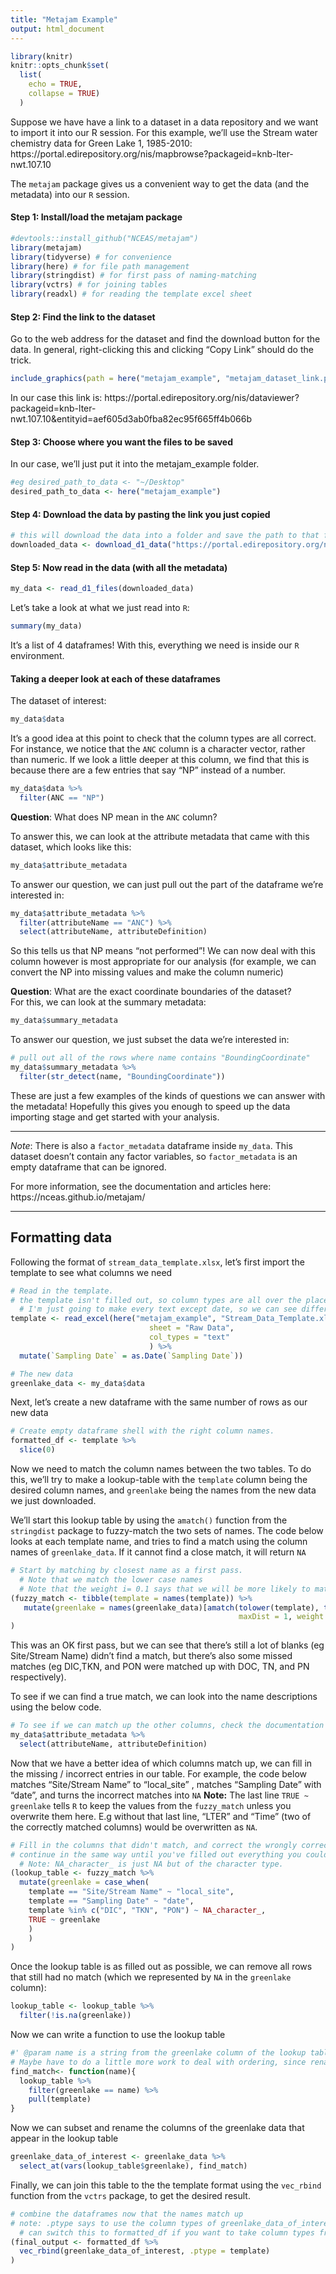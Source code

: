 ```yaml
---
title: "Metajam Example"
output: html_document
---
```


```r
library(knitr)
knitr::opts_chunk$set(
  list(
    echo = TRUE,
    collapse = TRUE)
  )
```

Suppose we have have a link to a dataset in a data repository and we want to import it into our R session. For this example, we'll use the Stream water chemistry data for Green Lake 1, 1985-2010: https://portal.edirepository.org/nis/mapbrowse?packageid=knb-lter-nwt.107.10

The `metajam` package gives us a convenient way to get the data (and the metadata) into our `R` session.

#### Step 1: Install/load the metajam package
```r
#devtools::install_github("NCEAS/metajam")
library(metajam)
library(tidyverse) # for convenience
library(here) # for file path management
library(stringdist) # for first pass of naming-matching
library(vctrs) # for joining tables
library(readxl) # for reading the template excel sheet
```

#### Step 2: Find the link to the dataset
Go to the web address for the dataset and find the download button for the data. In general, right-clicking this and clicking "Copy Link" should do the trick. 

```r
include_graphics(path = here("metajam_example", "metajam_dataset_link.png"))
```

In our case this link is: https://portal.edirepository.org/nis/dataviewer?packageid=knb-lter-nwt.107.10&entityid=aef605d3ab0fba82ec95f665ff4b066b

#### Step 3: Choose where you want the files to be saved
In our case, we'll just put it into the metajam_example folder.
```r
#eg desired_path_to_data <- "~/Desktop"
desired_path_to_data <- here("metajam_example")
```


#### Step 4: Download the data by pasting the link you just copied
```r
# this will download the data into a folder and save the path to that folder
downloaded_data <- download_d1_data("https://portal.edirepository.org/nis/dataviewer?packageid=knb-lter-nwt.107.10&entityid=aef605d3ab0fba82ec95f665ff4b066b", path = desired_path_to_data)
```

#### Step 5: Now read in the data (with all the metadata)
```r
my_data <- read_d1_files(downloaded_data)
```


Let's take a look at what we just read into `R`:
```r
summary(my_data)
```

It's a list of 4 dataframes! With this, everything we need is inside our `R` environment. 

#### Taking a deeper look at each of these dataframes

The dataset of interest:
```r
my_data$data
```

It's a good idea at this point to check that the column types are all correct. For instance, we notice that the `ANC` column is a character vector, rather than numeric. If we look a little deeper at this column, we find that this is because there are a few entries that say "NP" instead of a number.
```r
my_data$data %>%
  filter(ANC == "NP")
```


__Question__: What does NP mean in the `ANC` column?

To answer this, we can look at the attribute metadata that came with this dataset, which looks like this:
```r
my_data$attribute_metadata
```

To answer our question, we can just pull out the part of the dataframe we're interested in:
```r
my_data$attribute_metadata %>%
  filter(attributeName == "ANC") %>%
  select(attributeName, attributeDefinition)
```
So this tells us that NP means "not performed"! We can now deal with this column however is most appropriate for our analysis (for example, we can convert the NP into missing values and make the column numeric)

__Question__: What are the exact coordinate boundaries of the dataset?  
For this, we can look at the summary metadata:
```r
my_data$summary_metadata
```

To answer our question, we just subset the data we're interested in:
```r
# pull out all of the rows where name contains "BoundingCoordinate"
my_data$summary_metadata %>%
  filter(str_detect(name, "BoundingCoordinate"))
```

These are just a few examples of the kinds of questions we can answer with the metadata! Hopefully this gives you enough to speed up the data importing stage and get started with your analysis.

-------

_Note_: There is also a `factor_metadata` dataframe inside `my_data`. This dataset doesn't contain any factor variables, so `factor_metadata` is an empty dataframe that can be ignored. 

For more information, see the documentation and articles here: https://nceas.github.io/metajam/





--------

## Formatting data
Following the format of `stream_data_template.xlsx`, let's first import the template to see what columns we need
```r
# Read in the template.
# the template isn't filled out, so column types are all over the place.
  # I'm just going to make every text except date, so we can see different ways to change column type
template <- read_excel(here("metajam_example", "Stream_Data_Template.xlsx"), 
                               sheet = "Raw Data",
                               col_types = "text"
                               ) %>%
  mutate(`Sampling Date` = as.Date(`Sampling Date`))

# The new data
greenlake_data <- my_data$data
```


Next, let's create a new dataframe with the same number of rows as our new data

```r
# Create empty dataframe shell with the right column names.
formatted_df <- template %>% 
  slice(0)
```

Now we need to match the column names between the two tables. To do this, we'll try to make a lookup-table with the `template` column being the desired column names, and `greenlake` being the names from the new data we just downloaded.  

We'll start this lookup table by using the `amatch()` function from the `stringdist` package to fuzzy-match the two sets of names. The code below looks at each template name, and tries to find a match using the column names of `greenlake_data`. If it cannot find a close match, it will return `NA`
```r
# Start by matching by closest name as a first pass. 
  # Note that we match the lower case names
  # Note that the weight i= 0.1 says that we will be more likely to match if greenlake = template + extra
(fuzzy_match <- tibble(template = names(template)) %>%
   mutate(greenlake = names(greenlake_data)[amatch(tolower(template), tolower(names(greenlake_data)), 
                                                   maxDist = 1, weight = c(d=1,i=0.1,s=1,t=1))])
)
```


This was an OK first pass, but we can see that there's still a lot of blanks (eg Site/Stream Name) didn't find a match, but there's also some missed matches (eg DIC,TKN, and PON were matched up with DOC, TN, and PN respectively). 

To see if we can find a true match, we can look into the name descriptions using the below code.
```r
# To see if we can match up the other columns, check the documentation
my_data$attribute_metadata %>% 
  select(attributeName, attributeDefinition) 

```


Now that we have a better idea of which columns match up, we can fill in the missing / incorrect entries in our table. For example, the code below matches "Site/Stream Name" to "local_site" , matches "Sampling Date" with "date", and turns the incorrect matches into `NA`
__Note:__ The last line `TRUE ~ greenlake` tells `R` to keep the values from the `fuzzy_match` unless you overwrite them here. E.g without that last line, "LTER" and "Time" (two of the correctly matched columns) would be overwritten as `NA`.
```r
# Fill in the columns that didn't match, and correct the wrongly corrected matches
# continue in the same way until you've filled out everything you could.
  # Note: NA_character_ is just NA but of the character type.
(lookup_table <- fuzzy_match %>%
  mutate(greenlake = case_when(
    template == "Site/Stream Name" ~ "local_site",
    template == "Sampling Date" ~ "date",
    template %in% c("DIC", "TKN", "PON") ~ NA_character_,
    TRUE ~ greenlake
    )
    )
)
```

Once the lookup table is as filled out as possible, we can remove all rows that still had no match (which we represented by `NA` in the `greenlake` column):
```r
lookup_table <- lookup_table %>%
  filter(!is.na(greenlake))
```

Now we can write a function to use the lookup table
```r
#' @param name is a string from the greenlake column of the lookup table
# Maybe have to do a little more work to deal with ordering, since rename_at should be vectorized.
find_match<- function(name){
  lookup_table %>%
    filter(greenlake == name) %>%
    pull(template)
}
```

Now we can subset and rename the columns of the greenlake data that appear in the lookup table
```r
greenlake_data_of_interest <- greenlake_data %>%
  select_at(vars(lookup_table$greenlake), find_match) 
```


Finally, we can join this table to the the template format using the `vec_rbind` function from the `vctrs` package, to get the desired result.
```r
# combine the dataframes now that the names match up
# note: .ptype says to use the column types of greenlake_data_of_interest.
  # can switch this to formatted_df if you want to take column types from the template.
(final_output <- formatted_df %>%
  vec_rbind(greenlake_data_of_interest, .ptype = template)
)
```






